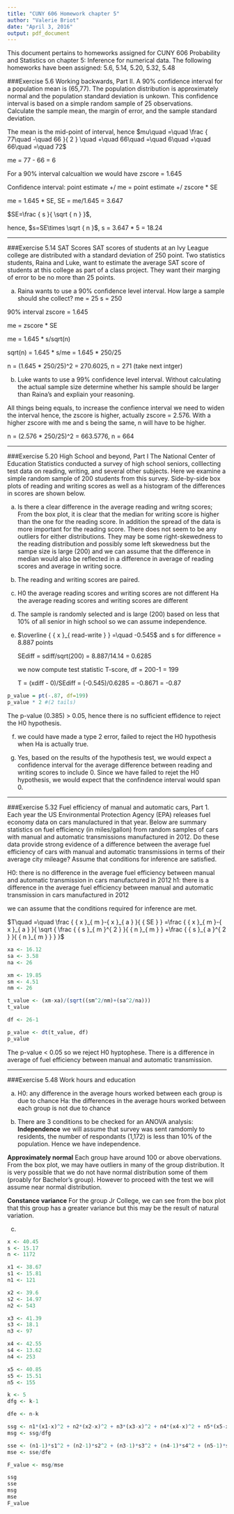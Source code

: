 ```yaml
---
title: "CUNY 606 Homework chapter 5"
author: "Valerie Briot"
date: "April 3, 2016"
output: pdf_document
---
```


This document pertains to homeworks assigned for CUNY 606 Probability and Statistics on chapter 5: Inference for numerical data.  The following homeworks have been assigned: 5.6, 5.14, 5.20, 5.32, 5.48

###Exercise 5.6 Working backwards, Part II.
A 90% confidence interval for a population mean is (65,77). The population distribution is approximately normal and the population standard deviation is unkown.  This confidence interval is based on a simple random sample of 25 observations.  
Calculate the sample mean, the margin of error, and the sample standard deviation.

The mean is the mid-point of interval, hence
$mu\quad =\quad \frac { 77\quad -\quad 66 }{ 2 } \quad +\quad 66\quad =\quad 6\quad +\quad 66\quad =\quad 72$

me = 77 - 66 = 6

For a 90% interval calcualtion we would have zscore = 1.645

Confidence interval: point estimate +/ me = point estimate +/ zscore * SE

me = 1.645 * SE, SE = me/1.645 = 3.647

$SE=\frac { s }{ \sqrt { n }  }$,

hence, $s=SE\times \sqrt { n }$, s = 3.647 * 5 = 18.24

***

###Exercise 5.14 SAT Scores
SAT scores of students at an Ivy League college are distributed with a standard deviation of 250 point.  Two statistics students, Raina and Luke, want to estimate the average SAT score of students at this college as part of a class project.  They want their marging of error to be no more than 25 points.

a) Raina wants to use a 90% confidence level interval.  How large a sample should she collect?
me = 25
s = 250

90% interval zscore = 1.645

me = zscore * SE

me = 1.645 * s/sqrt(n)

sqrt(n) = 1.645 * s/me = 1.645 * 250/25

n = (1.645 * 250/25)^2 = 270.6025, n = 271 (take next intger)


b) Luke wants to use a 99% confidence level interval.  Without calculating the actual sample size determine whether his sample should be larger than Raina's and expliain your reasoning.

All things being equals, to increase the confience interval we need to widen the interval hence, the zscore is higher, actually zscore = 2.576.  With a higher zscore with me and s being the same, n will have to be higher.

n = (2.576 * 250/25)^2 = 663.5776, n = 664

***

###Exercise 5.20 High School and beyond, Part I
The National Center of Education Statistics conducted a survey of high school seniors, colllecting test data on reading, writing, and several other subjects.  Here we examine a simple random sample of 200 students from this survey.  Side-by-side box plots of reading and writing scores as well as a histogram of the differences in scores are shown below.

a) Is there a clear difference in the average reading and writng scores; From the box plot, it is clear that the median for writing score is higher than the one for the reading score. In addition the spread of the data is more important for the reading score.  There does not seem to be any outliers for either distributions. They may be some right-skewedness to the reading distribution and possibly some left skewedness but the sampe size is large (200) and we can assume that the difference in median would also be reflected in a difference in average of reading scores and average in writing socre.

b) The reading and writing scores are paired.

c) H0 the average reading scores and writing scores are not different
   Ha the average reading scores and writing scores are different
   
d) The sample is randomly selected and is large (200) based on less that 10% of all senior in high school so we can assume independence.

e) $\overline { { x }_{ read-write } } =\quad -0.545$
   and s for difference = 8.887 points
   
   SEdiff = sdiff/sqrt(200) = 8.887/14.14 = 0.6285
   
   we now compute test statistic T-score, df = 200-1 = 199
   
   T = (xdiff - 0)/SEdiff = (-0.545)/0.6285 = -0.8671 = -0.87
   
```r
p_value = pt(-.87, df=199)
p_value * 2 #(2 tails)
```
The p-value (0.385) > 0.05, hence there is no sufficient effidence to reject the H0 hypothesis.

f) we could have made a type 2 error, failed to reject the H0 hypothesis when Ha is actually true.

g) Yes, based on the results of the hypothesis test, we would expect a confidence interval for the average difference between reading and writing scores to include 0. Since we have failed to rejet the H0 hypothesis, we would expect that the confindence interval would span 0.

***

###Exercise 5.32 Fuel efficiency of manual and automatic cars, Part 1.  
Each year the US Environmental Protection Agency (EPA) releases fuel economy data on cars manulactured in that year. Below are summary statistics on fuel efficiency (in miles/gallon) from random samples of cars with manual and automatic transmissions manufactured in 2012. Do these data provide strong evidence of a difference between the average fuel efficiency of cars with manual and automatic transmissions in terms of their average city mileage?  Assume that conditions for inference are satisfied.

H0: there is no difference in the average fuel efficiency between manual and automatic transmission in cars manufactured in 2012
h1: there is a difference in the average fuel efficiency between manual and automatic transmission in cars manufactured in 2012

we can assume that the conditions required for inference are met.

$T\quad =\quad \frac { { x }_{ m }-{ x }_{ a } }{ { SE } } =\frac { { x }_{ m }-{ x }_{ a } }{ \sqrt { \frac { { s }_{ m }^{ 2 } }{ { n }_{ m } } +\frac { { s }_{ a }^{ 2 } }{ { n }_{ m } }  }  }$

```r
xa <- 16.12
sa <- 3.58
na <- 26

xm <- 19.85
sm <- 4.51
nm <- 26

t_value <- (xm-xa)/(sqrt((sm^2/nm)+(sa^2/na)))
t_value

df <- 26-1

p_value <- dt(t_value, df)
p_value
```

The p-value < 0.05 so we reject H0 hyptophese.  There is a difference in average of fuel efficiency between manual and automatic transmission.

***

###Exercise 5.48 Work hours and education

a)
H0: any difference in the average hours worked between each group is due to chance
Ha: the differences in the average hours worked between each group is not due to chance

b) There are 3 conditions to be checked for an ANOVA analysis:
**Independence**
we will assume that survey was sent ramdomly to residents, the number of respondants (1,172) is less than 10% of the population.  Hence we have independence.

**Approximately normal**
Each group have around 100 or above obervations. From the box plot, we may have outliers in many of the group distribution. It is very possible that we do not have normal distribution some of them (proably for Bachelor's group).  However to proceed with the test we will assume near normal distribution.

**Constance variance**
For the group Jr College, we can see from the box plot that this group has a greater variance but this may be the result of natural variation.

c)
```r
x <- 40.45
s <- 15.17
n <- 1172

x1 <- 38.67
s1 <- 15.81
n1 <- 121

x2 <- 39.6
s2 <- 14.97
n2 <- 543

x3 <- 41.39
s3 <- 18.1
n3 <- 97

x4 <- 42.55
s4 <- 13.62
n4 <- 253

x5 <- 40.85
s5 <- 15.51
n5 <- 155

k <- 5 
dfg <- k-1

dfe <- n-k

ssg <- n1*(x1-x)^2 + n2*(x2-x)^2 + n3*(x3-x)^2 + n4*(x4-x)^2 + n5*(x5-x)^2
msg <- ssg/dfg

sse <- (n1-1)*s1^2 + (n2-1)*s2^2 + (n3-1)*s3^2 + (n4-1)*s4^2 + (n5-1)*s5^2
mse <- sse/dfe

F_value <- msg/mse

ssg
sse
msg
mse
F_value
```


